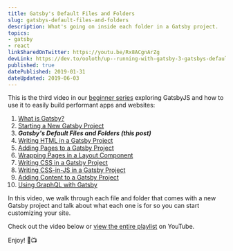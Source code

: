 ```yaml
---
title: Gatsby's Default Files and Folders
slug: gatsbys-default-files-and-folders
description: What's going on inside each folder in a Gatsby project.
topics:
- gatsby
- react
linkSharedOnTwitter: https://youtu.be/Rx8ACgnArZg
devLink: https://dev.to/ooloth/up--running-with-gatsby-3-gatsbys-default-files-and-folders-4942
published: true
datePublished: 2019-01-31
dateUpdated: 2019-06-03
---
```



This is the third video in our [beginner series](https://www.youtube.com/watch?v=jAa1wh5ATm0&list=PLHBEcHVSROXQQhXpNhmiVKKcw72Cc0V-U) exploring GatsbyJS and how to use it to easily build performant apps and websites:

1. [What is Gatsby?](https://www.michaeluloth.com/what-is-gatsby)
2. [Starting a New Gatsby Project](https://www.michaeluloth.com/starting-a-new-gatsby-project)
3. **_Gatsby's Default Files and Folders (this post)_**
4. [Writing HTML in a Gatsby Project](https://www.michaeluloth.com/writing-html-in-a-gatsby-project)
5. [Adding Pages to a Gatsby Project](https://www.michaeluloth.com/adding-pages-to-a-gatsby-project)
6. [Wrapping Pages in a Layout Component](https://www.michaeluloth.com/wrapping-pages-in-a-layout-component)
7. [Writing CSS in a Gatsby Project](https://www.michaeluloth.com/writing-css-in-a-gatsby-project)
8. [Writing CSS-in-JS in a Gatsby Project](https://www.michaeluloth.com/writing-css-in-js-in-a-gatsby-project)
9. [Adding Content to a Gatsby Project](https://www.michaeluloth.com/adding-content-to-a-gatsby-project)
10. [Using GraphQL with Gatsby](https://www.michaeluloth.com/using-graphql-with-gatsby/)

In this video, we walk through each file and folder that comes with a new Gatsby project and talk about what each one is for so you can start customizing your site.

Check out the video below or [view the entire playlist](https://www.youtube.com/watch?v=jAa1wh5ATm0&list=PLHBEcHVSROXQQhXpNhmiVKKcw72Cc0V-U) on YouTube.

Enjoy! 🎉📺

<VideoEmbed embedURL="https://www.youtube.com/embed/o06e7TIJR9Y" />